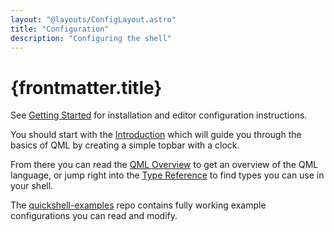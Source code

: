 ```yaml
---
layout: "@layouts/ConfigLayout.astro"
title: "Configuration"
description: "Configuring the shell"
---
```

# {frontmatter.title}

See [Getting Started](/docs/configuration/getting-started) for installation and editor configuration instructions.

You should start with the [Introduction](/docs/configuration/intro) which will guide you
through the basics of QML by creating a simple topbar with a clock.

From there you can read the [QML Overview](/docs/configuration/qml-overview) to get an overview of
the QML language, or jump right into the [Type Reference](/docs/types) to find
types you can use in your shell.

The [quickshell-examples](https://git.outfoxxed.me/quickshell/quickshell-examples) repo contains
fully working example configurations you can read and modify.
